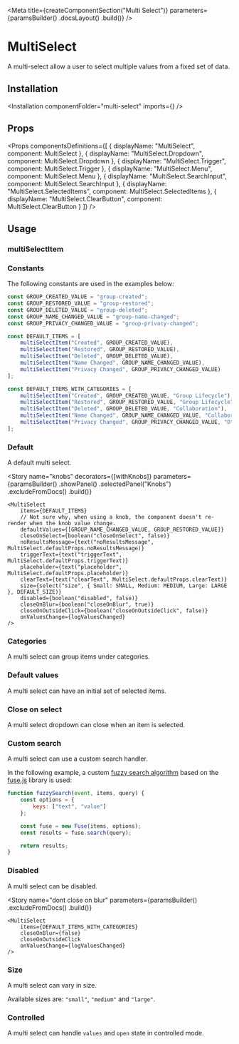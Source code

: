 

<Meta
    title={createComponentSection("Multi Select")}
    parameters={paramsBuilder()
        .docsLayout(<ReactComponentsLayout sourcePath="/packages/react-components/components/multi-select/src" />)
        .build()}
/>

# MultiSelect

A multi-select allow a user to select multiple values from a fixed set of data.

## Installation

<Installation componentFolder="multi-select" imports={<Imports />} />

## Props

<Props
    componentsDefinitions={[
        { displayName: "MultiSelect", component: MultiSelect },
        { displayName: "MultiSelect.Dropdown", component: MultiSelect.Dropdown },
        { displayName: "MultiSelect.Trigger", component: MultiSelect.Trigger },
        { displayName: "MultiSelect.Menu", component: MultiSelect.Menu },
        { displayName: "MultiSelect.SearchInput", component: MultiSelect.SearchInput },
        { displayName: "MultiSelect.SelectedItems", component: MultiSelect.SelectedItems },
        { displayName: "MultiSelect.ClearButton", component: MultiSelect.ClearButton }
    ]}
/>

## Usage

### multiSelectItem

<MultiSelectItemUsage />

### Constants

The following constants are used in the examples below:

```js dark
const GROUP_CREATED_VALUE = "group-created";
const GROUP_RESTORED_VALUE = "group-restored";
const GROUP_DELETED_VALUE = "group-deleted";
const GROUP_NAME_CHANGED_VALUE = "group-name-changed";
const GROUP_PRIVACY_CHANGED_VALUE = "group-privacy-changed";

const DEFAULT_ITEMS = [
    multiSelectItem("Created", GROUP_CREATED_VALUE),
    multiSelectItem("Restored", GROUP_RESTORED_VALUE),
    multiSelectItem("Deleted", GROUP_DELETED_VALUE),
    multiSelectItem("Name Changed", GROUP_NAME_CHANGED_VALUE),
    multiSelectItem("Privacy Changed", GROUP_PRIVACY_CHANGED_VALUE)
];

const DEFAULT_ITEMS_WITH_CATEGORIES = [
    multiSelectItem("Created", GROUP_CREATED_VALUE, "Group Lifecycle"),
    multiSelectItem("Restored", GROUP_RESTORED_VALUE, "Group Lifecycle"),
    multiSelectItem("Deleted", GROUP_DELETED_VALUE, "Collaboration"),
    multiSelectItem("Name Changed", GROUP_NAME_CHANGED_VALUE, "Collaboration"),
    multiSelectItem("Privacy Changed", GROUP_PRIVACY_CHANGED_VALUE, "Others")
];
```

### Default

A default multi select.

<Preview>
    <Story name="default">
        <MultiSelect
            items={DEFAULT_ITEMS}
            onValuesChange={logValuesChanged}
        />
    </Story>
</Preview>

<Story
    name="knobs"
    decorators={[withKnobs]}
    parameters={paramsBuilder()
        .showPanel()
        .selectedPanel("Knobs")
        .excludeFromDocs()
        .build()}
>
    <MultiSelect
        items={DEFAULT_ITEMS}
        // Not sure why, when using a knob, the component doesn't re-render when the knob value change.
        defaultValues={[GROUP_NAME_CHANGED_VALUE, GROUP_RESTORED_VALUE]}
        closeOnSelect={boolean("closeOnSelect", false)}
        noResultsMessage={text("noResultsMessage", MultiSelect.defaultProps.noResultsMessage)}
        triggerText={text("triggerText", MultiSelect.defaultProps.triggerText)}
        placeholder={text("placeholder", MultiSelect.defaultProps.placeholder)}
        clearText={text("clearText", MultiSelect.defaultProps.clearText)}
        size={select("size", { Small: SMALL, Medium: MEDIUM, Large: LARGE }, DEFAULT_SIZE)}
        disabled={boolean("disabled", false)}
        closeOnBlur={boolean("closeOnBlur", true)}
        closeOnOutsideClick={boolean("closeOnOutsideClick", false)}
        onValuesChange={logValuesChanged}
    />
</Story>

### Categories

A multi select can group items under categories.

<Preview>
    <Story name="categories">
        <MultiSelect
            items={DEFAULT_ITEMS_WITH_CATEGORIES}
            onValuesChange={logValuesChanged}
        />
    </Story>
</Preview>

### Default values

A multi select can have an initial set of selected items.

<Preview>
    <Story name="default values">
        <MultiSelect
            defaultValues={[GROUP_RESTORED_VALUE, GROUP_NAME_CHANGED_VALUE]}
            items={DEFAULT_ITEMS}
            onValuesChange={logValuesChanged}
        />
    </Story>
</Preview>

### Close on select

A multi select dropdown can close when an item is selected.

<Preview>
    <Story name="close on select">
        <MultiSelect
            closeOnSelect
            items={DEFAULT_ITEMS}
            onValuesChange={logValuesChanged}
        />
    </Story>
</Preview>

### Custom search

A multi select can use a custom search handler.

In the following example, a custom [fuzzy search algorithm](https://en.wikipedia.org/wiki/Approximate_string_matching) based on the [fuse.js](https://fusejs.io/) library is used:

```javascript dark
function fuzzySearch(event, items, query) {
    const options = {
        keys: ["text", "value"]
    };

    const fuse = new Fuse(items, options);
    const results = fuse.search(query);

    return results;
}
```

<Preview>
    <Story name="custom search">
        <MultiSelect
            onSearch={fuzzySearch}
            items={DEFAULT_ITEMS}
            onValuesChange={logValuesChanged}
        />
    </Story>
</Preview>

### Disabled

A multi select can be disabled.

<Preview>
    <Story name="disabled">
        <MultiSelect
            disabled
            items={DEFAULT_ITEMS}
            defaultValues={[GROUP_RESTORED_VALUE, GROUP_NAME_CHANGED_VALUE]}
            onValuesChange={logValuesChanged}
        />
    </Story>
</Preview>

<Story name="dont close on blur"
    parameters={paramsBuilder()
        .excludeFromDocs()
        .build()}
>
    <MultiSelect
        items={DEFAULT_ITEMS_WITH_CATEGORIES}
        closeOnBlur={false}
        closeOnOutsideClick
        onValuesChange={logValuesChanged}
    />
</Story>

### Size

A multi select can vary in size.

Available sizes are: `"small"`, `"medium"` and `"large"`.

<Preview>
    <Story name="size">
        <div className="flex items-end items-space-between">
            <div className="flex-auto">
                <MultiSelect
                    size="small"
                    items={DEFAULT_ITEMS_WITH_CATEGORIES}
                    defaultValues={[GROUP_RESTORED_VALUE]}
                    onValuesChange={logValuesChanged}
                />
            </div>
            <div className="flex-auto">
                <MultiSelect
                    items={DEFAULT_ITEMS_WITH_CATEGORIES}
                    defaultValues={[GROUP_RESTORED_VALUE]}
                    onValuesChange={logValuesChanged}
                />
            </div>
            <div className="flex-auto">
                <MultiSelect
                    size="large"
                    items={DEFAULT_ITEMS_WITH_CATEGORIES}
                    defaultValues={[GROUP_RESTORED_VALUE]}
                    onValuesChange={logValuesChanged}
                />
            </div>
        </div>
    </Story>
</Preview>

### Controlled

A multi select can handle `values` and `open` state in controlled mode.

<Preview>
    <Story name="controlled">
        <ControlledMultiSelect
            items={DEFAULT_ITEMS}
            values={[GROUP_NAME_CHANGED_VALUE, GROUP_RESTORED_VALUE]}
            onValuesChange={logValuesChanged}
        />
    </Story>
</Preview>

